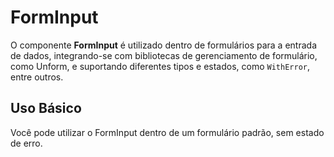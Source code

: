 

<Meta of={FormInputStories} />

# FormInput

O componente **FormInput** é utilizado dentro de formulários para a entrada de dados, integrando-se com bibliotecas de gerenciamento de formulário, como Unform, e suportando diferentes tipos e estados, como `WithError`, entre outros.

## Uso Básico

Você pode utilizar o FormInput dentro de um formulário padrão, sem estado de erro.

<Canvas of={FormInputStories.Default} />
<Controls />
